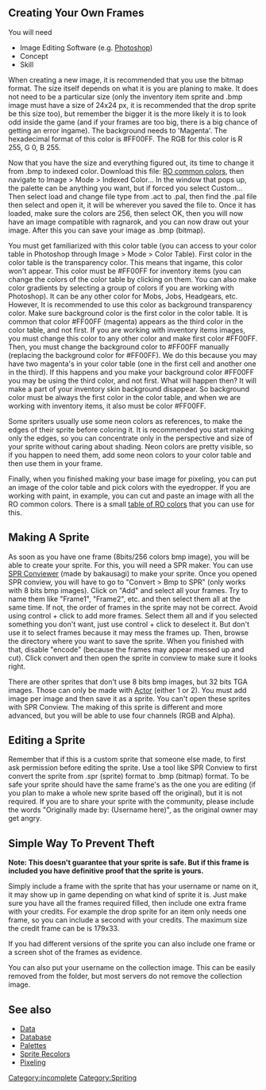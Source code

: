 [[Category:incomplete]]

== Creating Your Own Frames ==

You will need

* Image Editing Software (e.g. [[wikipedia:Adobe_Photoshop|Photoshop]])
* Concept
* Skill

When creating a new image, it is recommended that you use the bitmap format. The size itself depends on what it is you are planing to make. It does not need to be a particular size (only the inventory item sprite and .bmp image must have a size of 24x24 px, it is recommended that the drop sprite be this size too), but remember the bigger it is the more likely it is to look odd inside the game (and if your frames are too big, there is a big chance of getting an error ingame). The background needs to 'Magenta'. The hexadecimal format of this color is #FF00FF. The RGB for this color is R 255, G 0, B 255. 

Now that you have the size and everything figured out, its time to change it from .bmp to indexed color. Download this file: [[RO Pixeling Colors|RO common colors]], then navigate to Image > Mode > Indexed Color... In the window that pops up, the palette can be anything you want, but if forced you select Custom... Then select load and change file type from .act to .pal, then find the .pal file then select and open it, it will be wherever you saved the file to. Once it has loaded, make sure the colors are 256, then select OK, then you will now have an image compatible with ragnarok, and you can now draw out your image. After this you can save your image as .bmp (bitmap).

You must get familiarized with this color table (you can access to your color table in Photoshop through Image > Mode > Color Table). First color in the color table is the transparency color. This means that ingame, this color won't appear. This color must be #FF00FF for inventory items (you can change the colors of the color table by clicking on them. You can also make color gradients by selecting a group of colors if you are working with Photoshop). It can be any other color for Mobs, Jobs, Headgears, etc. However, It is recommended to use this color as background transparency color. Make sure background color is the first color in the color table. It is common that color #FF00FF (magenta) appears as the third color in the color table, and not first. If you are working with inventory items images, you must change this color to any other color and make first color #FF00FF. Then, you must change the background color to #FF00FF manually (replacing the background color for #FF00FF). We do this because you may have two magenta's in your color table (one in the first cell and another one in the third). If this happens and you make your background color #FF00FF you may be using the third color, and not first. What will happen then? It will make a part of your inventory skin background disappear. So background color must be always the first color in the color table, and when we are working with inventory items, it also must be color #FF00FF.

Some spriters usually use some neon colors as references, to make the edges of their sprite before coloring it. It is recommended you start making only the edges, so you can concentrate only in the perspective and size of your sprite without caring about shading. Neon colors are pretty visible, so if you happen to need them, add some neon colors to your color table and then use them in your frame.

Finally, when you finished making your base image for pixeling, you can put an image of the color table and pick colors with the eyedropper. If you are working with paint, in example, you can cut and paste an image with all the RO common colors. There is a small [http://www.divinero.net/devilevil/PixelingColorsTable.bmp table of RO colors] that you can use for this.

== Making A Sprite ==

As soon as you have one frame (8bits/256 colors bmp image), you will be able to create your sprite. For this, you will need a SPR maker. You can use [http://www.divinero.net/devilevil/archivos/tools/SPRConviewer.rar SPR Conviewer] (made by bakausagi) to make your sprite. Once you opened SPR conview, you will have to go to "Convert > Bmp to SPR" (only works with 8 bits bmp images). Click on "Add" and select all your frames. Try to name them like "Frame1", "Frame2", etc. and then select them all at the same time. If not, the order of frames in the sprite may not be correct. Avoid using control + click to add more frames. Select them all and if you selected something you don't want, just use control + click to deselect it. But don't use it to select frames because it may mess the frames up. Then, browse the directory where you want to save the sprite. When you finished with that, disable "encode" (because the frames may appear messed up and cut). Click convert and then open the sprite in conview to make sure it looks right.

There are other sprites that don't use 8 bits bmp images, but 32 bits TGA images. Those can only be made with [http://ratemyserver.net/index.php?page=download_tool Actor] (either 1 or 2). You must add image per image and then save it as a sprite. You can't open these sprites with SPR Conview. The making of this sprite is different and more advanced, but you will be able to use four channels (RGB and Alpha).

== Editing a Sprite ==

Remember that if this is a custom sprite that someone else made, to first ask permission before editing the sprite. Use a tool like SPR Conview to first convert the sprite from .spr (sprite) format to .bmp (bitmap) format. To be safe your sprite should have the same frame's as the one you are editing (if you plan to make a whole new sprite based off the original), but it is not required. If you are to share your sprite with the community, please include the words "Originally made by: (Username here)", as the original owner may get angry.

== Simple Way To Prevent Theft ==

'''Note: This doesn't guarantee that your sprite is safe. But if this frame is included you have definitive proof that the sprite is yours.'''

Simply include a frame with the sprite that has your username or name on it, it may show up in game depending on what kind of sprite it is. Just make sure you have all the frames required filled, then include one extra frame with your credits. For example the drop sprite for an item only needs one frame, so you can include a second with your credits. The maximum size the credit frame can be is 179x33.

If you had different versions of the sprite you can also include one frame or a screen shot of the frames as evidence.

You can also put your username on the collection image. This can be easily removed from the folder, but most servers do not remove the collection image.

== See also ==
* [[:Category:Data|Data]]
* [[:Category:Database|Database]]
* [[Palettes]]
* [[Sprite Recolors]]
* [[Pixeling]]

[[Category:Spriting]]
